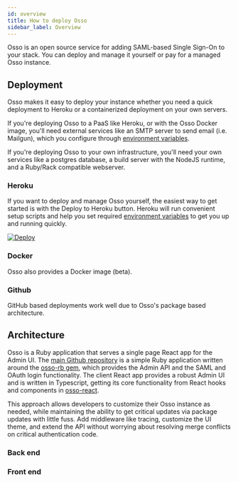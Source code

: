 ```yaml
---
id: overview
title: How to deploy Osso
sidebar_label: Overview
---
```



<PaidCallout />

Osso is an open source service for adding SAML-based Single Sign-On to your stack. You can deploy and manage it yourself or pay for a managed Osso instance.

## Deployment

Osso makes it easy to deploy your instance whether you need a quick deployment to Heroku or a containerized deployment on your own servers.

If you're deploying Osso to a PaaS like Heroku, or with the Osso Docker image, you'll need external services like an SMTP server to send email (i.e. Mailgun), which you configure through [environment variables](/docs/deploy/env-variables).

If you're deploying Osso to your own infrastructure, you'll need your own services like a postgres database, a build server with the NodeJS runtime, and a Ruby/Rack compatible webserver.

### Heroku

If you want to deploy and manage Osso yourself, the easiest way to get started is with the Deploy to Heroku button. Heroku will run convenient setup scripts and help you set required [environment variables](/docs/deploy/env-variables) to get you up and running quickly.

[![Deploy](https://www.herokucdn.com/deploy/button.svg)](https://heroku.com/deploy?template=https://github.com/enterprise-oss/osso/tree/main)

### Docker

Osso also provides a Docker image (beta).

### Github

GitHub based deployments work well due to Osso's package based architecture.

## Architecture

Osso is a Ruby application that serves a single page React app for the Admin UI. The [main Github repository](https://github.com/enterprise-oss/osso) is a simple Ruby application written around the [osso-rb gem](https://github.com/enterprise-oss/osso-rb), which provides the Admin API and the SAML and OAuth login functionality. The client React app provides a robust Admin UI and is written in Typescript, getting its core functionality from React hooks and components in [osso-react](https://github.com/enterprise-oss/osso-react).

This approach allows developers to customize their Osso instance as needed, while maintaining the ability to get critical updates via package updates with little fuss. Add middleware like tracing, customize the UI theme, and extend the API without worrying about resolving merge conflicts on critical authentication code.

### Back end


### Front end

